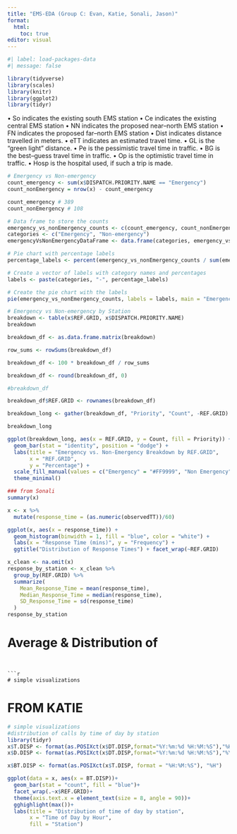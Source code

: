 ```yaml
---
title: "EMS-EDA (Group C: Evan, Katie, Sonali, Jason)"
format: 
  html:
    toc: true
editor: visual
---
```


```r
#| label: load-packages-data
#| message: false

library(tidyverse)
library(scales)
library(knitr)
library(ggplot2)
library(tidyr)
```

• So indicates the existing south EMS station
• Ce indicates the existing central EMS station
• NN indicates the proposed near–north EMS station
• FN indicates the proposed far–north EMS station
• Dist indicates distance travelled in meters.
• eTT indicates an estimated travel time.
• GL is the “green light” distance.
• Pe is the pessimistic travel time in traffic.
• BG is the best–guess travel time in traffic.
• Op is the optimistic travel time in traffic.
• Hosp is the hospital used, if such a trip is made.

```r
# Emergency vs Non-emergency
count_emergency <- sum(x$DISPATCH.PRIORITY.NAME == "Emergency")
count_nonEmergency = nrow(x) - count_emergency

count_emergency # 389
count_nonEmergency # 108

# Data frame to store the counts
emergency_vs_nonEmergency_counts <- c(count_emergency, count_nonEmergency)
categories <- c("Emergency", "Non-emergency")
emergencyVsNonEmergencyDataFrame <- data.frame(categories, emergency_vs_nonEmergency_counts)

# Pie chart with percentage labels
percentage_labels <- percent(emergency_vs_nonEmergency_counts / sum(emergency_vs_nonEmergency_counts))

# Create a vector of labels with category names and percentages
labels <- paste(categories, "-", percentage_labels)

# Create the pie chart with the labels
pie(emergency_vs_nonEmergency_counts, labels = labels, main = "Emergency vs Non-emergency")
```



```r
# Emergency vs Non-emergency by Station
breakdown <- table(x$REF.GRID, x$DISPATCH.PRIORITY.NAME)
breakdown

breakdown_df <- as.data.frame.matrix(breakdown)

row_sums <- rowSums(breakdown_df)

breakdown_df <- 100 * breakdown_df / row_sums

breakdown_df <- round(breakdown_df, 0)

#breakdown_df

breakdown_df$REF.GRID <- rownames(breakdown_df)

breakdown_long <- gather(breakdown_df, "Priority", "Count", -REF.GRID)

breakdown_long

ggplot(breakdown_long, aes(x = REF.GRID, y = Count, fill = Priority)) +
  geom_bar(stat = "identity", position = "dodge") +
  labs(title = "Emergency vs. Non-Emergency Breakdown by REF.GRID",
       x = "REF.GRID",
       y = "Percentage") +
  scale_fill_manual(values = c("Emergency" = "#FF9999", "Non Emergency" = "#AEDFF7")) +
  theme_minimal()
```





```r
### from Sonali
summary(x)

x <- x %>%
  mutate(response_time = (as.numeric(observedTT))/60)

ggplot(x, aes(x = response_time)) +
  geom_histogram(binwidth = 1, fill = "blue", color = "white") +
  labs(x = "Response Time (mins)", y = "Frequency") +
  ggtitle("Distribution of Response Times") + facet_wrap(~REF.GRID)

x_clean <- na.omit(x)
response_by_station <- x_clean %>%
  group_by(REF.GRID) %>%
  summarize(
    Mean_Response_Time = mean(response_time),
    Median_Response_Time = median(response_time),
    SD_Response_Time = sd(response_time)
  )
response_by_station
```



# Average & Distribution of 
```


```r
# simple visualizations

```


# FROM KATIE
```r
# simple visualizations
#distribution of calls by time of day by station
library(tidyr)
x$T.DISP <- format(as.POSIXct(x$DT.DISP,format="%Y:%m:%d %H:%M:%S"),"%H:%M:%S")
x$D.DISP <- format(as.POSIXct(x$DT.DISP,format="%Y:%m:%d %H:%M:%S"),"%Y:%m:%d")

x$BT.DISP <- format(as.POSIXct(x$T.DISP, format = "%H:%M:%S"), "%H")

ggplot(data = x, aes(x = BT.DISP))+
  geom_bar(stat = "count", fill = "blue")+
  facet_wrap(.~x$REF.GRID)+
  theme(axis.text.x = element_text(size = 8, angle = 90))+
  gghighlight(max())+
  labs(title = "Distribution of time of day by station",
       x = "Time of Day by Hour",
       fill = "Station")

```
